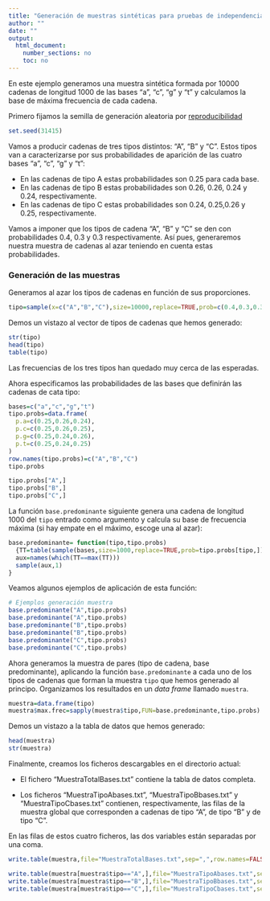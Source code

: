 ```yaml
---
title: "Generación de muestras sintéticas para pruebas de independencia y homogeneidad"
author: ""
date: ""
output: 
  html_document: 
    number_sections: no
    toc: no
---
```



En este ejemplo  generamos una muestra sintética formada por 10000 cadenas de longitud 1000 de las bases "a", "c", "g" y "t" y calculamos la base de máxima frecuencia de cada cadena.

Primero fijamos la semilla de generación aleatoria por [reproducibilidad](https://es.wikipedia.org/wiki/Reproducibilidad_y_repetibilidad)

```r
set.seed(31415)
```


Vamos a producir cadenas de tres tipos distintos:  "A", "B" y  "C".  Estos tipos van a caracterizarse por sus probabilidades de aparición de las cuatro bases  "a", "c", "g" y "t":

* En las cadenas de tipo A estas probabilidades son 0.25 para cada base.
* En las cadenas de  tipo B estas probabilidades son 0.26, 0.26, 0.24 y 0.24,  respectivamente.
* En las cadenas de  tipo C estas probabilidades son 0.24, 0.25,0.26 y  0.25,   respectivamente.

Vamos a imponer que los tipos de cadena  "A", "B" y  "C" se den con probabilidades  0.4, 0.3 y 0.3 respectivamente. Así pues, generaremos nuestra muestra de cadenas al azar teniendo en cuenta estas probabilidades.



### Generación de las muestras {-}

Generamos al azar los tipos de cadenas en función de sus proporciones.

```r
tipo=sample(x=c("A","B","C"),size=10000,replace=TRUE,prob=c(0.4,0.3,0.3))
```

Demos un vistazo al vector de tipos de cadenas que hemos generado:
```r
str(tipo)
head(tipo)
table(tipo)
```

Las frecuencias de los tres tipos han quedado muy cerca de las esperadas.

Ahora especificamos las probabilidades de las bases que definirán las cadenas de cata tipo:
```r
bases=c("a","c","g","t")
tipo.probs=data.frame(
  p.a=c(0.25,0.26,0.24),
  p.c=c(0.25,0.26,0.25),
  p.g=c(0.25,0.24,0.26),
  p.t=c(0.25,0.24,0.25)
)
row.names(tipo.probs)=c("A","B","C")
tipo.probs

tipo.probs["A",]
tipo.probs["B",]
tipo.probs["C",]
```

La función `base.predominante` siguiente genera una cadena de longitud 1000 del `tipo` entrado como argumento y calcula su base de frecuencia máxima (si hay empate en el máximo, escoge una al azar):

```r
base.predominante= function(tipo,tipo.probs)
  {TT=table(sample(bases,size=1000,replace=TRUE,prob=tipo.probs[tipo,])) 
  aux=names(which(TT==max(TT)))
  sample(aux,1)
}
```

Veamos algunos ejemplos de aplicación de esta función:

```r
# Ejemplos generación muestra
base.predominante("A",tipo.probs)
base.predominante("A",tipo.probs)
base.predominante("B",tipo.probs)
base.predominante("B",tipo.probs)
base.predominante("C",tipo.probs)
base.predominante("C",tipo.probs)
```


Ahora generamos la muestra de pares (tipo de cadena, base predominante), aplicando la función `base.predominante` a cada uno de los tipos de cadenas que forman la muestra `tipo` que hemos generado al principo. Organizamos los resultados en un *data frame* llamado `muestra`.

```r
muestra=data.frame(tipo)
muestra$max.frec=sapply(muestra$tipo,FUN=base.predominante,tipo.probs)
```
Demos un vistazo a la tabla de datos que hemos generado:

```r
head(muestra)
str(muestra)
```

Finalmente, creamos los ficheros descargables en el directorio actual:

* El fichero "MuestraTotalBases.txt" contiene la tabla de datos completa.

* Los ficheros "MuestraTipoAbases.txt", "MuestraTipoBbases.txt" y "MuestraTipoCbases.txt" contienen, respectivamente, las filas de la muestra global que corresponden a cadenas de tipo "A", de tipo "B" y de tipo "C". 

En las filas de estos cuatro ficheros, las dos variables están separadas por una coma.


```r
write.table(muestra,file="MuestraTotalBases.txt",sep=",",row.names=FALSE)

write.table(muestra[muestra$tipo=="A",],file="MuestraTipoAbases.txt",sep=",",row.names=FALSE)
write.table(muestra[muestra$tipo=="B",],file="MuestraTipoBbases.txt",sep=",",row.names=FALSE)
write.table(muestra[muestra$tipo=="C",],file="MuestraTipoCbases.txt",sep=",",row.names=FALSE)
```

